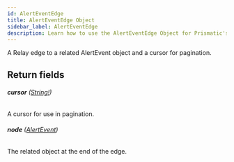 ```yaml
---
id: AlertEventEdge
title: AlertEventEdge Object
sidebar_label: AlertEventEdge
description: Learn how to use the AlertEventEdge Object for Prismatic's API.
---
```


A Relay edge to a related AlertEvent object and a cursor for pagination.

## Return fields

###### <b>cursor</b> ([String!](api/schema/scalar/String.mdx))

A cursor for use in pagination.

###### <b>node</b> ([AlertEvent](api/schema/object/AlertEvent.mdx))

The related object at the end of the edge.
